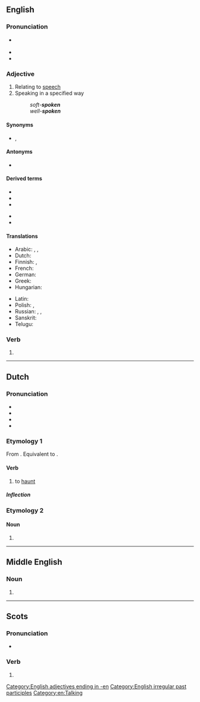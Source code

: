 {{also|spöken|spøken}}
==English==
{{wikipedia|dab=spoken}}

===Pronunciation===
* {{a|US}} {{IPA|en|/ˈspoʊkən/}}
* {{audio|en|en-us-spoken.ogg|Audio (US)}}
* {{rhymes|en|əʊkən}}

===Adjective===
{{en-adj}}

# Relating to [[speech]]
# Speaking in a specified way
#: ''soft-'''spoken''' ''
#: ''well-'''spoken''' ''

====Synonyms====
* {{l|en|oral}}, {{l|en|verbal}}

====Antonyms====
* {{l|en|unspoken}}

====Derived terms====
{{top2}}
* {{l|en|forespoken}}
* {{l|en|free-spoken}}
* {{l|en|soft-spoken}}
{{mid2}}
* {{l|en|spokenness}}
* {{l|en|unspokenness}}
{{bottom}}

====Translations====
{{trans-top|concerning speech}}
* Arabic: {{t|ar|مَنْطُوق}}, {{t|ar|شَفَهِيّ}}, {{t|ar|مَحْكِيّ}}
* Dutch: {{t+|nl|gesproken}}
* Finnish: {{t+|fi|puhuttu}}, {{t+|fi|puhe|alt=puhe-}}
* French: {{t+|fr|parlé}}
* German: {{t+|de|gesprochen}}
* Greek: {{t+|el|προφορικός}}
* Hungarian: {{t|hu|beszélt}}
{{trans-mid}}
* Latin: {{t+|la|dictus}}
* Polish: {{t|pl|mówiony}}, {{t+|pl|ustny}}
* Russian: {{t+|ru|у́стный}} {{qualifier|oral}}, {{t+|ru|речево́й}} {{qualifier|related to speech}}, {{t+|ru|разгово́рный}} {{qualifier|colloquial}}
* Sanskrit: {{t+|sa|उक्त}}
* Telugu: {{t+|te|భాషితము}}
{{trans-bottom}}

===Verb===
{{head|en|verb form}}

# {{past participle of|en|speak|nocat=1}}

[[Category:English adjectives ending in -en]]
[[Category:English irregular past participles]]
[[Category:en:Talking]]

----

==Dutch==

===Pronunciation===
* {{IPA|nl|/ˈspoː.kə(n)/}}
* {{audio|nl|Nl-spoken.ogg|Audio}}
* {{hyph|nl|spo|ken}}
* {{rhymes|nl|oːkən}}

===Etymology 1===
From {{inh|nl|dum|spoken}}. Equivalent to {{suf|nl|spook|en|id2=denominative}}.

====Verb====
{{nl-verb}}

# {{lb|nl|intransitive}} to [[haunt]]

=====Inflection=====
{{nl-conj-wk|spook|spoke}}

===Etymology 2===
{{nonlemma}}

====Noun====
{{head|nl|noun plural form}}

# {{nl-noun form of|pl|spook}}

----

==Middle English==

===Noun===
{{head|enm|noun plural form}}

# {{plural of|enm|spoke}}

----

==Scots==

===Pronunciation===
* {{IPA|sco|[ˈspokən]}}

===Verb===
{{head|sco|past participle}}

# {{past participle of|sco|speak|nocat=1}}